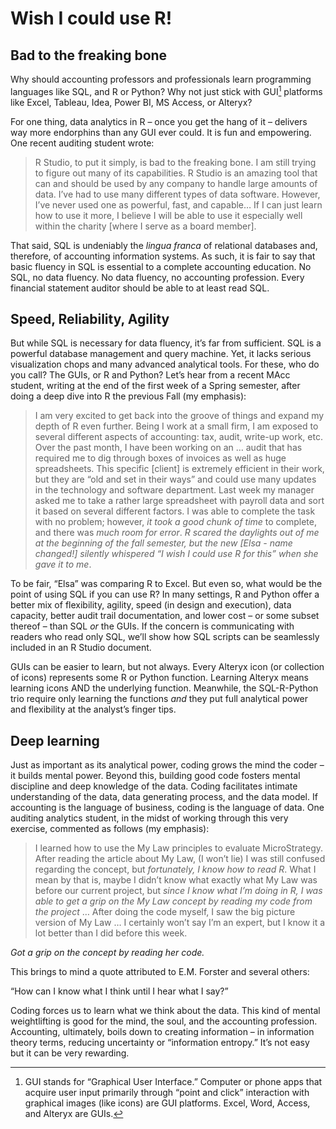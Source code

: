 # Wish I could use R!

## Bad to the freaking bone

Why should accounting professors and professionals learn programming languages like SQL, and R or Python? Why not just stick with GUI[^02-motivation-1] platforms like Excel, Tableau, Idea, Power BI, MS Access, or Alteryx?

[^02-motivation-1]: GUI stands for "Graphical User Interface." Computer or phone apps that acquire user input primarily through "point and click" interaction with graphical images (like icons) are GUI platforms. Excel, Word, Access, and Alteryx are GUIs.

For one thing, data analytics in R – once you get the hang of it – delivers way more endorphins than any GUI ever could. It is fun and empowering. One recent auditing student wrote:

> R Studio, to put it simply, is bad to the freaking bone. I am still trying to figure out many of its capabilities. R Studio is an amazing tool that can and should be used by any company to handle large amounts of data. I've had to use many different types of data software. However, I've never used one as powerful, fast, and capable... If I can just learn how to use it more, I believe I will be able to use it especially well within the charity [where I serve as a board member].

That said, SQL is undeniably the *lingua franca* of relational databases and, therefore, of accounting information systems. As such, it is fair to say that basic fluency in SQL is essential to a complete accounting education. No SQL, no data fluency. No data fluency, no accounting profession. Every financial statement auditor should be able to at least read SQL.

## Speed, Reliability, Agility

But while SQL is necessary for data fluency, it's far from sufficient. SQL is a powerful database management and query machine. Yet, it lacks serious visualization chops and many advanced analytical tools. For these, who do you call? The GUIs, or R and Python? Let's hear from a recent MAcc student, writing at the end of the first week of a Spring semester, after doing a deep dive into R the previous Fall (my emphasis):

> I am very excited to get back into the groove of things and expand my depth of R even further. Being I work at a small firm, I am exposed to several different aspects of accounting: tax, audit, write-up work, etc. Over the past month, I have been working on an ... audit that has required me to dig through boxes of invoices as well as huge spreadsheets. This specific [client] is extremely efficient in their work, but they are “old and set in their ways” and could use many updates in the technology and software department. Last week my manager asked me to take a rather large spreadsheet with payroll data and sort it based on several different factors. I was able to complete the task with no problem; however, *it took a good chunk of time* to complete, and there was *much room for error*. *R scared the daylights out of me at the beginning of the fall semester, but the new [Elsa - name changed!] silently whispered “I wish I could use R for this” when she gave it to me*.

To be fair, "Elsa" was comparing R to Excel. But even so, what would be the point of using SQL if you can use R? In many settings, R and Python offer a better mix of flexibility, agility, speed (in design and execution), data capacity, better audit trail documentation, and lower cost – or some subset thereof – than SQL *or* the GUIs. If the concern is communicating with readers who read only SQL, we'll show how SQL scripts can be seamlessly included in an R Studio document.

GUIs can be easier to learn, but not always. Every Alteryx icon (or collection of icons) represents some R or Python function. Learning Alteryx means learning icons AND the underlying function. Meanwhile, the SQL-R-Python trio require only learning the functions *and* they put full analytical power and flexibility at the analyst's finger tips.

## Deep learning

Just as important as its analytical power, coding grows the mind the coder – it builds mental power. Beyond this, building good code fosters mental discipline and deep knowledge of the data. Coding facilitates intimate understanding of the data, data generating process, and the data model. If accounting is the language of business, coding is the language of data. One auditing analytics student, in the midst of working through this very exercise, commented as follows (my emphasis):

> I learned how to use the My Law principles to evaluate MicroStrategy. After reading the article about My Law, (I won’t lie) I was still confused regarding the concept, but *fortunately, I know how to read R*. What I mean by that is, maybe I didn’t know what exactly what My Law was before our current project, but *since I know what I’m doing in R, I was able to get a grip on the My Law concept by reading my code from the project* ... After doing the code myself, I saw the big picture version of My Law ... I certainly won’t say I’m an expert, but I know it a lot better than I did before this week.

*Got a grip on the concept by reading her code.*

This brings to mind a quote attributed to E.M. Forster and several others:

"How can I know what I think until I hear what I say?"

Coding forces us to learn what we think about the data. This kind of mental weightlifting is good for the mind, the soul, and the accounting profession. Accounting, ultimately, boils down to creating information – in information theory terms, reducing uncertainty or "information entropy." It's not easy but it can be very rewarding.

